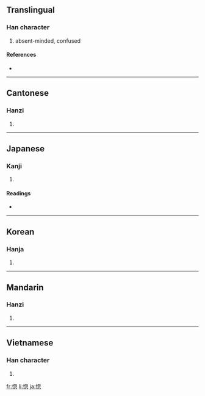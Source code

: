 ==Translingual==

===Han character===
{{Han char|rn=61|rad=心|as=08|sn=11|four=9703<sub>2</sub>|canj=心心竹心 (PPHP)}}

# absent-minded, confused

====References====
* {{Han ref|kx=0391.080|dkj=10811|dj=0725.200|hdz=42317.130|uh=60DA|ud=24794|bh=B1AB|bd=45483}}

----

==Cantonese==

===Hanzi===
{{yue-hanzi|jyut=|y=fat1}}

# {{defn|Cantonese}}

----

==Japanese==

===Kanji===
{{ja-kanji|grade=|rs=心08}}

# {{defn|Japanese}}

====Readings====
* {{ja-readings|on=[[こつ]] (kotsu)|kun=[[ほれる]] (horeru)}}

----

==Korean==

===Hanja===
{{ko-hanja|hangeul=홀|eumhun=|rv=hol|mr=hol|y=hol}}

# {{defn|Korean}}

----

==Mandarin==

===Hanzi===
{{cmn-hanzi|pin=[[bū]] ([[bu1]])|wg=pu<sup>1</sup>}}

# {{defn|Mandarin}}

----

==Vietnamese==

===Han character===
{{vi-hantu|[[hốt]], [[ghen]]}}

# {{defn|Vietnamese}}

[[fr:惚]]
[[li:惚]]
[[ja:惚]]